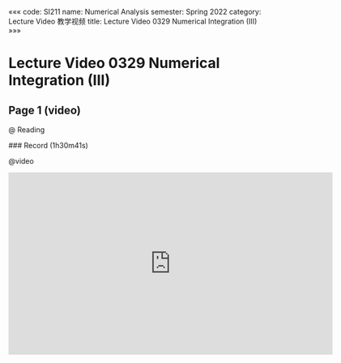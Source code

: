 «««
code: SI211
name: Numerical Analysis
semester: Spring 2022
category: Lecture Video 教学视频
title: Lecture Video 0329 Numerical Integration (III)
»»»

# Lecture Video 0329 Numerical Integration (III)

## Page 1 (video)

@ Reading

<div class="markdown-body">
### Record (1h30m41s)
</div>

@video

<iframe src="https://sbfull.com/e/15yuep5rx9jm.html" frameborder=0 marginwidth=0 marginheight=0 scrolling=no width=640 height=360 allowfullscreen></iframe>



